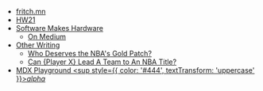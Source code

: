 - [fritch.mn](/)
- [HW21](https://hw21.io)
- [Software Makes Hardware](https://hw21.github.io/SwMakesHw/)
  - [On Medium](https://medium.com/software-makes-hardware)
- [Other Writing](/)
  - [Who Deserves the NBA's Gold Patch?](/nba-patches)
  - [Can {Player X} Lead A Team to An NBA Title?](./nba-mvp-title)
- [MDX Playground <sup style={{ color: '#444', textTransform: 'uppercase' }}>*alpha*</sup>](/playground)

  